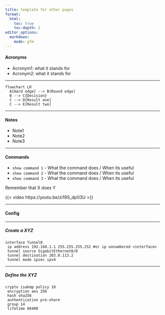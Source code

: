 ```yaml
---
title: template for other pages
format:
  html:
    toc: true
    toc-depth: 2
editor_options:
  markdown:
    mode: gfm
---
```

#### Acronyms

- Acronym1: what it stands for
- Acronym2: what it stands for

---

```mermaid
flowchart LR
  A[Hard edge] --> B(Round edge)
  B --> C{Decision}
  C --> D[Result one]
  C --> E[Result two]
```

---

#### Notes

- Note1
- Note2
- Note3
	
---

#### Commands
- `show command 1` - What the command does / When its useful
- `show command 2` - What the command does / When its useful
- `show command 3` - What the command does / When its useful

::: {.callout-note}
Remember that X does Y
:::

{{< video https://youtu.be/zi19S_dp03U >}}

---

#### Config

---

##### Create a XYZ
```
interface Tunnel0
 ip address 192.168.1.1 255.255.255.252 #or ip unnumbered <interface>
 tunnel source GigabitEthernet0/0
 tunnel destination 203.0.113.2
 tunnel mode ipsec ipv4
```

---

##### Define the XYZ
```
crypto isakmp policy 10
 encryption aes 256
 hash sha256
 authentication pre-share
 group 14
 lifetime 86400
```